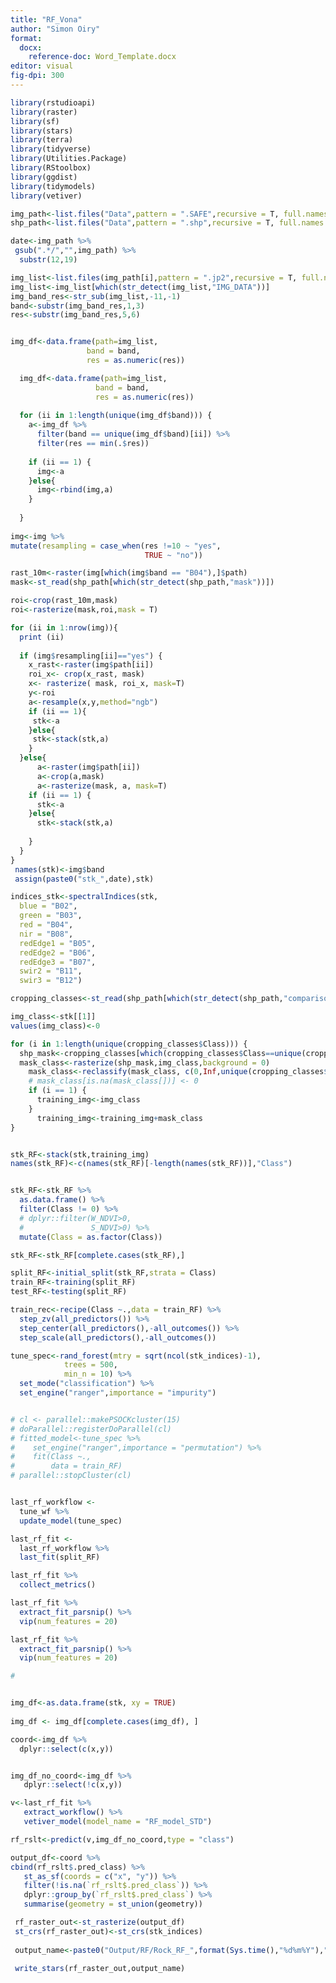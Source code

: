 ```yaml
---
title: "RF_Vona"
author: "Simon Oiry"
format: 
  docx:
    reference-doc: Word_Template.docx
editor: visual
fig-dpi: 300
---
```


```r

library(rstudioapi)
library(raster)
library(sf)
library(stars)
library(terra)
library(tidyverse)
library(Utilities.Package)
library(RStoolbox)
library(ggdist)
library(tidymodels)
library(vetiver)


```

```r

img_path<-list.files("Data",pattern = ".SAFE",recursive = T, full.names = T,include.dirs = T)
shp_path<-list.files("Data",pattern = ".shp",recursive = T, full.names = T)

date<-img_path %>% 
 gsub(".*/","",img_path) %>% 
  substr(12,19)

img_list<-list.files(img_path[i],pattern = ".jp2",recursive = T, full.names = T,include.dirs = T)
img_list<-img_list[which(str_detect(img_list,"IMG_DATA"))]
img_band_res<-str_sub(img_list,-11,-1)
band<-substr(img_band_res,1,3)
res<-substr(img_band_res,5,6)


img_df<-data.frame(path=img_list,
                 band = band,
                 res = as.numeric(res))

  img_df<-data.frame(path=img_list,
                   band = band,
                   res = as.numeric(res))
  
  for (ii in 1:length(unique(img_df$band))) {
    a<-img_df %>% 
      filter(band == unique(img_df$band)[ii]) %>% 
      filter(res == min(.$res))
  
    if (ii == 1) {
      img<-a
    }else{
      img<-rbind(img,a)
    }
  
  }
  
img<-img %>% 
mutate(resampling = case_when(res !=10 ~ "yes",
                              TRUE ~ "no"))

rast_10m<-raster(img[which(img$band == "B04"),]$path)
mask<-st_read(shp_path[which(str_detect(shp_path,"mask"))])

roi<-crop(rast_10m,mask)
roi<-rasterize(mask,roi,mask = T)

for (ii in 1:nrow(img)){
  print (ii)
  
  if (img$resampling[ii]=="yes") {
    x_rast<-raster(img$path[ii])
    roi_x<- crop(x_rast, mask)
    x<- rasterize( mask, roi_x, mask=T)
    y<-roi
    a<-resample(x,y,method="ngb")
    if (ii == 1){
     stk<-a
    }else{
     stk<-stack(stk,a)
    }
  }else{
      a<-raster(img$path[ii])
      a<-crop(a,mask)
      a<-rasterize(mask, a, mask=T)
    if (ii == 1) {
      stk<-a
    }else{
      stk<-stack(stk,a)
      
    }
  }
}
 names(stk)<-img$band
 assign(paste0("stk_",date),stk)

```

```r

indices_stk<-spectralIndices(stk,
  blue = "B02",
  green = "B03",
  red = "B04",
  nir = "B08",
  redEdge1 = "B05",
  redEdge2 = "B06",
  redEdge3 = "B07",
  swir2 = "B11",
  swir3 = "B12")

```

```r

cropping_classes<-st_read(shp_path[which(str_detect(shp_path,"comparison"))])

img_class<-stk[[1]]
values(img_class)<-0

for (i in 1:length(unique(cropping_classes$Class))) {
  shp_mask<-cropping_classes[which(cropping_classes$Class==unique(cropping_classes$Class)[i]),]
  mask_class<-rasterize(shp_mask,img_class,background = 0)
    mask_class<-reclassify(mask_class, c(0,Inf,unique(cropping_classes$Class)[i]))
    # mask_class[is.na(mask_class[])] <- 0 
    if (i == 1) {
      training_img<-img_class
    }
      training_img<-training_img+mask_class
}


stk_RF<-stack(stk,training_img)
names(stk_RF)<-c(names(stk_RF)[-length(names(stk_RF))],"Class")


stk_RF<-stk_RF %>%
  as.data.frame() %>%
  filter(Class != 0) %>%
  # dplyr::filter(W_NDVI>0,
  #               S_NDVI>0) %>%
  mutate(Class = as.factor(Class))

stk_RF<-stk_RF[complete.cases(stk_RF),]

split_RF<-initial_split(stk_RF,strata = Class)
train_RF<-training(split_RF)
test_RF<-testing(split_RF)

train_rec<-recipe(Class ~.,data = train_RF) %>% 
  step_zv(all_predictors()) %>% 
  step_center(all_predictors(),-all_outcomes()) %>% 
  step_scale(all_predictors(),-all_outcomes())

tune_spec<-rand_forest(mtry = sqrt(ncol(stk_indices)-1),
            trees = 500,
            min_n = 10) %>%
  set_mode("classification") %>%
  set_engine("ranger",importance = "impurity")


# cl <- parallel::makePSOCKcluster(15)
# doParallel::registerDoParallel(cl)
# fitted_model<-tune_spec %>%
#    set_engine("ranger",importance = "permutation") %>%
#    fit(Class ~.,
#        data = train_RF)
# parallel::stopCluster(cl)


last_rf_workflow <- 
  tune_wf %>% 
  update_model(tune_spec)

last_rf_fit <- 
  last_rf_workflow %>% 
  last_fit(split_RF)

last_rf_fit %>% 
  collect_metrics()

last_rf_fit %>%
  extract_fit_parsnip() %>%
  vip(num_features = 20)

last_rf_fit %>%
  extract_fit_parsnip() %>%
  vip(num_features = 20)

# 



```

```r



img_df<-as.data.frame(stk, xy = TRUE)
  
img_df <- img_df[complete.cases(img_df), ]

coord<-img_df %>%
  dplyr::select(c(x,y))


img_df_no_coord<-img_df %>% 
   dplyr::select(!c(x,y))

v<-last_rf_fit %>% 
   extract_workflow() %>% 
   vetiver_model(model_name = "RF_model_STD")

rf_rslt<-predict(v,img_df_no_coord,type = "class")

output_df<-coord %>% 
cbind(rf_rslt$.pred_class) %>% 
   st_as_sf(coords = c("x", "y")) %>%
   filter(!is.na(`rf_rslt$.pred_class`)) %>%
   dplyr::group_by(`rf_rslt$.pred_class`) %>%
   summarise(geometry = st_union(geometry))

 rf_raster_out<-st_rasterize(output_df)
 st_crs(rf_raster_out)<-st_crs(stk_indices)
 
 output_name<-paste0("Output/RF/Rock_RF_",format(Sys.time(),"%d%m%Y"),".tif")

 write_stars(rf_raster_out,output_name)



```
